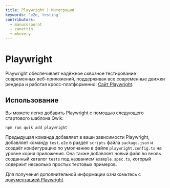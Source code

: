 ```yaml
---
title: Playwright | Интеграции
keywords: 'e2e, testing'
contributors:
  - manucorporat
  - zanettin
  - mhevery
---
```


# Playwright

Playwright обеспечивает надёжное сквозное тестирование современных веб-приложений, поддерживая все современные движки рендера и работая кросс-платформенно. [Сайт Playwright](https://playwright.dev/).

## Использование

Вы можете легко добавить Playwright с помощью следующего стартового шаблона Qwik:

```shell
npm run qwik add playwright
```

Предыдущая команда добавляет в ваши зависимости Playwright, добавляет команду `test.e2e` в раздел `scripts` файла `package.json` и создаёт конфигурацию по умолчанию в файле `playwright.config.ts` на уровне корня приложения.
Она также добавляет новый файл во вновь созданный каталог `tests` под названием `example.spec.ts`, который содержит несколько простых тестовых примеров.

Для получения дополнительной информации ознакомьтесь с [документацией Playwright](https://playwright.dev/docs/intro).
